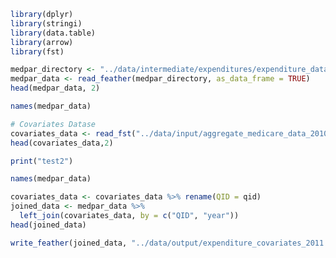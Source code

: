 
```r
library(dplyr)
library(stringi)
library(data.table)
library(arrow)
library(fst)
```

```r
medpar_directory <- "../data/intermediate/expenditures/expenditure_data_2011.feather"
medpar_data <- read_feather(medpar_directory, as_data_frame = TRUE)
head(medpar_data, 2)
```

```r
names(medpar_data)
```



```r
# Covariates Datase
covariates_data <- read_fst("../data/input/aggregate_medicare_data_2010to2016/aggregate_medicare_data_2010to2016.fst")
head(covariates_data,2)

```


```r
print("test2")
```

```r
names(medpar_data)
```



```r
covariates_data <- covariates_data %>% rename(QID = qid)
joined_data <- medpar_data %>% 
  left_join(covariates_data, by = c("QID", "year"))
head(joined_data)

```
```r
write_feather(joined_data, "../data/output/expenditure_covariates_2011.feather")
```

